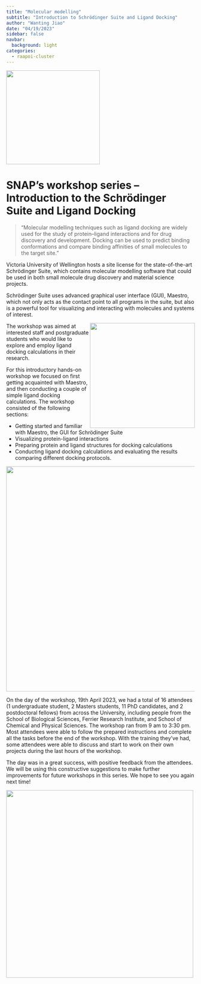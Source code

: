 ```yaml
---
title: "Molecular modelling"
subtitle: "Introduction to Schrödinger Suite and Ligand Docking"
author: "Wanting Jiao"
date: "04/19/2023"
sidebar: false
navbar:
  background: light
categories: 
  - raapoi-cluster
---
```

<style>
.quarto-title-block .quarto-title-banner {
  background-image: url(images/small_logo.png);
#  border: solid 2px #FF9300;
  margin-top: -40px;
  color: white;
}
</style>

![](thumbnail1.png){height=250 fig-align="center"}

<h1>SNAP’s workshop series – Introduction to the Schrödinger Suite and Ligand Docking</h1>

>"Molecular modelling techniques such as ligand docking are widely used for the study of protein–ligand interactions and for drug discovery and development. Docking can be used to predict binding conformations and compare binding affinities of small molecules to the target site."

Victoria University of Wellington hosts a site license for the state-of-the-art  Schrödinger Suite, which contains molecular modelling software that could be used in both small molecule drug discovery and material science projects. 

Schrödinger Suite uses advanced graphical user interface (GUI), Maestro, which not only acts as the contact point to all programs in the suite, but also is a powerful tool for visualizing and interacting with molecules and systems of interest.

<img style="float: right; height: 280px;" src="schrodinger_workshop.jpeg">

The workshop was aimed at interested staff and postgraduate students who would like to explore and employ ligand docking calculations in their research. 

For this introductory hands-on workshop we focused on first getting acquainted with Maestro, and then conducting a couple of simple ligand docking calculations. The workshop consisted of the following sections:
<ul>
	<li>Getting started and familiar with Maestro, the GUI for Schrödinger Suite</li>
	<li>Visualizing protein-ligand interactions</li>
	<li>Preparing protein and ligand structures for docking calculations</li>
	<li>Conducting ligand docking calculations and evaluating the results comparing different docking protocols.</li>
</ul>

![](ligand_in_pocket.png){width=600 fig-align="center"}

On the day of the workshop, 19th April 2023, we had a total of 16 attendees (1 undergraduate student, 2 Masters students, 11 PhD candidates, and 2 postdoctoral fellows) from across the University, including people from the School of Biological Sciences, Ferrier Research Institute, and School of Chemical and Physical Sciences. The workshop ran from 9 am to 3:30 pm. Most attendees were able to follow the prepared instructions and complete all the tasks before the end of the workshop. With the training they’ve had, some attendees were able to discuss and start to work on their own projects during the last hours of the workshop. 

The day was in a great success, with positive feedback from the attendees. We will be using this constructive suggestions to make further improvements for future workshops in this series. We hope to see you again next time!

![](binding_site.png){width=500 fig-align="center"}



